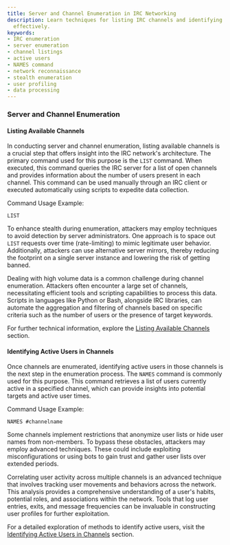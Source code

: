 ```yaml
---
title: Server and Channel Enumeration in IRC Networking
description: Learn techniques for listing IRC channels and identifying active users
  effectively.
keywords:
- IRC enumeration
- server enumeration
- channel listings
- active users
- NAMES command
- network reconnaissance
- stealth enumeration
- user profiling
- data processing
---
```


### Server and Channel Enumeration

#### Listing Available Channels
In conducting server and channel enumeration, listing available channels is a crucial step that offers insight into the IRC network's architecture. The primary command used for this purpose is the `LIST` command. When executed, this command queries the IRC server for a list of open channels and provides information about the number of users present in each channel. This command can be used manually through an IRC client or executed automatically using scripts to expedite data collection.

Command Usage Example:
```plaintext
LIST
```

To enhance stealth during enumeration, attackers may employ techniques to avoid detection by server administrators. One approach is to space out `LIST` requests over time (rate-limiting) to mimic legitimate user behavior. Additionally, attackers can use alternative server mirrors, thereby reducing the footprint on a single server instance and lowering the risk of getting banned.

Dealing with high volume data is a common challenge during channel enumeration. Attackers often encounter a large set of channels, necessitating efficient tools and scripting capabilities to process this data. Scripts in languages like Python or Bash, alongside IRC libraries, can automate the aggregation and filtering of channels based on specific criteria such as the number of users or the presence of target keywords.

For further technical information, explore the [Listing Available Channels](offensive/network/enumeration/irc_enumeration/server_and_channel_enumeration/listing_available_channels) section.

#### Identifying Active Users in Channels
Once channels are enumerated, identifying active users in those channels is the next step in the enumeration process. The `NAMES` command is commonly used for this purpose. This command retrieves a list of users currently active in a specified channel, which can provide insights into potential targets and active user times.

Command Usage Example:
```plaintext
NAMES #channelname
```

Some channels implement restrictions that anonymize user lists or hide user names from non-members. To bypass these obstacles, attackers may employ advanced techniques. These could include exploiting misconfigurations or using bots to gain trust and gather user lists over extended periods.

Correlating user activity across multiple channels is an advanced technique that involves tracking user movements and behaviors across the network. This analysis provides a comprehensive understanding of a user's habits, potential roles, and associations within the network. Tools that log user entries, exits, and message frequencies can be invaluable in constructing user profiles for further exploitation.

For a detailed exploration of methods to identify active users, visit the [Identifying Active Users in Channels](offensive/network/enumeration/irc_enumeration/server_and_channel_enumeration/identifying_active_users_in_channels) section.